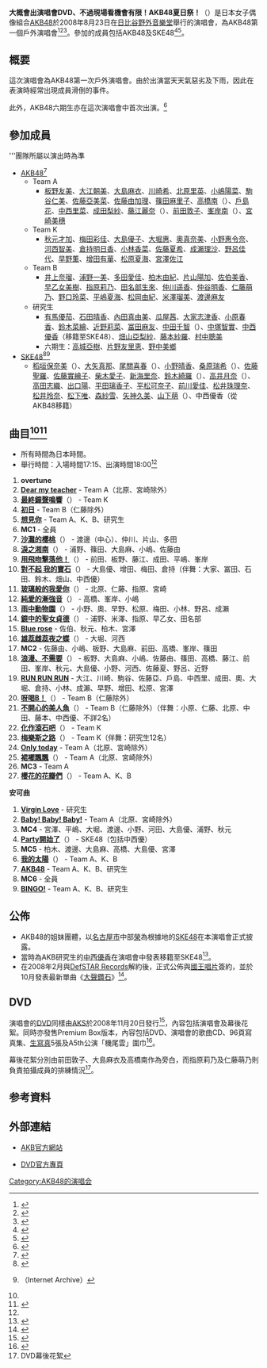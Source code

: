 {{音樂會
| concert_name = 大概會出演唱會DVD、不過現場看機會有限！AKB48夏日祭！
| imagename = NATSUMATSURI HIBIYAYAON Live.jpg
| caption =  
| artist = AKB48
| producer = 
| venue = [[日比谷野外音樂堂|日比谷野外音樂堂]]
| countries = 日本 
| type = 
| album = 
| dates = 
| start_date = 2008年8月23日
| end_date = 
| running_time = 約2小時
| number_of_legs = 
| number_of_shows = 
| last_tour = [[AKB48_重溫時間_最佳曲目100|AKB48 重溫時間 最佳曲目100]]<br/>（2008年）
| this_tour = '''大概會出演唱會DVD、不過現場看機會有限！AKB48夏日祭！'''（2008年）
| next_tour = [[AKB48_難道說，這場演唱會的音源不會流出嗎？|AKB48 難道說，這場演唱會的音源不會流出嗎？]]<br/>（2008年）
}}

'''大概會出演唱會DVD、不過現場看機會有限！AKB48夏日祭！'''（{{lang-ja|'''ライブDVDは出るだろうけど、やっぱり生に限るぜ！ AKB48夏祭り'''}}）是日本女子偶像組合[[AKB48|AKB48]]於2008年8月23日在[[日比谷野外音樂堂|日比谷野外音樂堂]]舉行的演唱會，為AKB48第一個戶外演唱會<ref name="multiple">{{jp icon}}{{cite web |url=http://ameblo.jp/akihabara48/entry-10117958242.html |title=AKB48夏コンサート詳細決定!! |publisher=AKB48 Official Blog |date=2008-07-19 |accessdate=2013-08-21 |archive-date=2013-09-28 |archive-url=https://web.archive.org/web/20130928011141/http://ameblo.jp/akihabara48/entry-10117958242.html |dead-url=no }}</ref><ref>{{jp icon}}{{cite web |url=http://www.sponichi.co.jp/entertainment/news/2008/08/23/kiji/K20080823Z00000610.html |title=ＡＫＢ４８　日比谷野音で初の野外ライブ |publisher=Sponichi Annex |date=2008-08-23 |accessdate=2013-09-22 |archive-date=2013-09-28 |archive-url=https://web.archive.org/web/20130928013612/http://www.sponichi.co.jp/entertainment/news/2008/08/23/kiji/K20080823Z00000610.html |dead-url=no }}</ref><ref>{{jp icon}}{{cite web |url=http://www.oricon.co.jp/news/entertainment/57561/full/ |title=AKB48大堀恵　祖母の死を乗り越え、気丈に“スクール水着”で熱唱 |publisher=Oricon |date=2008-08-25 |accessdate=2013-09-22 |archive-date=2013-09-29 |archive-url=https://web.archive.org/web/20130929095816/http://www.oricon.co.jp/news/entertainment/57561/full/ |dead-url=no }}</ref>。參加的成員包括AKB48及SKE48<ref>{{jp icon}}{{cite web |url=http://www.ske48.co.jp/news/?id=1222241576&select=event |title=SKE48お披露目ライブ終了! |publisher=SKE官方網站 |date=2008-08-23 |accessdate=2013-09-22 |archive-date=2018-03-12 |archive-url=https://web.archive.org/web/20180312083048/http://www.ske48.co.jp/news/?id=1222241576&select=event |dead-url=no }}</ref><ref>{{jp icon}}{{cite web |url=http://www.scramble-egg.com/column/233o46e.htm |title=AKB48物語「SKE48、『大声ダイヤモンド』、3周年」 |publisher=Scramble-Egg |date=2008-12-09 |accessdate=2013-09-22 |archive-date=2013-09-28 |archive-url=https://web.archive.org/web/20130928110512/http://www.scramble-egg.com/column/233o46e.htm |dead-url=no }}</ref>。

== 概要 ==
這次演唱會為AKB48第一次戶外演唱會。由於出演當天天氣惡劣及下雨，因此在表演時經常出現成員滑倒的事件。

此外，AKB48六期生亦在這次演唱會中首次出演。<ref name="six">{{jp icon}}{{cite web |url=http://akb48.blog48.fc2.com/blog-entry-1422.html |title=ライブDVDは出るだろうけど、やっぱり生に限るぜ!AKB48夏祭り |publisher=AKB48＠メモリスト　メンバー観察日記 |date=2008-08-23 |accessdate=2013-08-21 |archive-date=2013-05-18 |archive-url=https://web.archive.org/web/20130518145411/http://akb48.blog48.fc2.com/blog-entry-1422.html |dead-url=no }}</ref>

== 參加成員 ==
'''團隊所屬以演出時為準
* [[AKB48|AKB48]]<ref>{{jp icon}}{{cite web |url=http://ameblo.jp/akihabara48/entry-10130483538.html |title=AKB48初の野外ライブ当日!! |publisher=AKB Official Blog |date=2008-08-23 |accessdate=2013-09-22 |archive-date=2013-09-28 |archive-url=https://web.archive.org/web/20130928011218/http://ameblo.jp/akihabara48/entry-10130483538.html |dead-url=no }}</ref>
** Team A
*** [[板野友美|板野友美]]、[[大江朝美|大江朝美]]、[[大島麻衣|大島麻衣]]、[[川崎希|川崎希]]、[[北原里英|北原里英]]、[[小嶋陽菜|小嶋陽菜]]、[[駒谷仁美|駒谷仁美]]、[[佐藤亞美菜|佐藤亞美菜]]、[[佐藤由加理|佐藤由加理]]、[[篠田麻里子|篠田麻里子]]、[[高橋南|高橋南]]（{{lang|ja|高橋みなみ}}）、[[戶島花|戶島花]]、[[中西里菜|中西里菜]]、[[成田梨紗|成田梨紗]]、[[藤江麗奈|藤江麗奈]]（{{lang|ja|藤江れいな}}）、[[前田敦子|前田敦子]]、[[峯岸南|峯岸南]]（{{lang|ja|峯岸みなみ}}）、[[宮崎美穗|宮崎美穗]]
** Team K
*** [[秋元才加|秋元才加]]、[[梅田彩佳|梅田彩佳]]、[[大島優子|大島優子]]、[[大堀惠|大堀惠]]、[[奧真奈美|奧真奈美]]、[[小野惠令奈|小野惠令奈]]、[[河西智美|河西智美]]、[[倉持明日香|倉持明日香]]、[[小林香菜|小林香菜]]、[[佐藤夏希|佐藤夏希]]、[[成瀨理沙|成瀨理沙]]、[[野呂佳代|野呂佳代]]、[[早野薫|早野薫]]、[[增田有華|增田有華]]、[[松原夏海|松原夏海]]、[[宮澤佐江|宮澤佐江]]
** Team B
*** [[井上奈瑠|井上奈瑠]]、[[浦野一美|浦野一美]]、[[多田愛佳|多田愛佳]]、[[柏木由紀|柏木由紀]]、[[片山陽加|片山陽加]]、[[佐伯美香|佐伯美香]]、[[早乙女美樹|早乙女美樹]]、[[指原莉乃|指原莉乃]]、[[田名部生來|田名部生來]]、[[仲川遥香|仲川遥香]]、[[仲谷明香|仲谷明香]]、[[仁藤萌乃|仁藤萌乃]]、[[野口玲菜|野口玲菜]]、[[平嶋夏海|平嶋夏海]]、[[松岡由紀|松岡由紀]]、[[米澤瑠美|米澤瑠美]]、[[渡邊麻友|渡邊麻友]]
** 研究生
*** [[有馬優茄|有馬優茄]]、[[石田晴香|石田晴香]]、[[內田真由美|內田真由美]]、[[瓜屋茜|瓜屋茜]]、[[大家志津香|大家志津香]]、[[小原春香|小原春香]]、[[鈴木菜繪|鈴木菜繪]]、[[近野莉菜|近野莉菜]]、[[冨田麻友|冨田麻友]]、[[中田千智|中田千智]]（{{lang|ja|中田ちさと}}）、[[中塚智實|中塚智實]]、[[中西優香|中西優香]]（移籍至SKE48）、[[畑山亞梨紗|畑山亞梨紗]]、[[藤本紗羅|藤本紗羅]]、[[村中聰美|村中聰美]]
*** 六期生：[[高城亞樹|高城亞樹]]、[[片野友里恵|片野友里恵]]、[[野中美鄉|野中美鄉]]
* [[SKE48|SKE48]]<ref>{{jp icon}}{{cite web |url=http://www.ske48.co.jp/news/?id=1222241215&select=event |title=23日「AKB48夏祭り」にSKE48が登場! |publisher=SKE官方網站 |date=2008-08-22 |accessdate=2013-09-22 |archive-date=2015-09-24 |archive-url=https://web.archive.org/web/20150924102547/http://www.ske48.co.jp/news/?id=1222241215&select=event |dead-url=no }}</ref><ref>{{jp icon}}{{cite web |url=http://www.oricon.co.jp/news/deview/57574/ |title=名古屋・栄のＳＫＥ48も合わせて総勢100名登場！　史上最大規模のアイドルライブ開催 |publisher=Oricon Deview |date=2008-08-25 |accessdate=2013-09-22 |archiveurl=https://web.archive.org/web/20091121134100/http://www.oricon.co.jp/news/deview/57574/ |archivedate=2009-11-21 |dead-url=no }}（Internet Archive）</ref>
** [[稻垣保奈美|稻垣保奈美]]（{{lang|ja|稲垣ほなみ}}）、[[大矢真那|大矢真那]]、[[尾關喜春|尾關喜春]]（{{lang|ja|尾関きはる}}）、[[小野晴香|小野晴香]]、[[桑原瑞希|桑原瑞希]]（{{lang|ja|桑原みずき}}）、[[佐藤聖羅|佐藤聖羅]]、[[佐藤實繪子|佐藤實繪子]]、[[柴木愛子|柴木愛子]]、[[新海里奈|新海里奈]]、[[鈴木綺羅|鈴木綺羅]]（{{lang|ja|鈴木きらら}}）、[[高井月奈|高井月奈]]（{{lang|ja|高井つき奈}}）、[[高田志織|高田志織]]、[[出口陽|出口陽]]、[[平田璃香子|平田璃香子]]、[[平松可奈子|平松可奈子]]、[[前川愛佳|前川愛佳]]、[[松井珠理奈|松井珠理奈]]、[[松井玲奈|松井玲奈]]、[[松下唯|松下唯]]、[[森紗雪|森紗雪]]、[[矢神久美|矢神久美]]、[[山下萌|山下萌]]（{{lang|ja|山下もえ}}）、中西優香（從AKB48移籍）

== 曲目<ref name="six" /><ref>{{jp icon}}{{cite web |url=http://kingdom.cocolog-nifty.com/dokimemo/2008/08/post_3.html |title=ＡＫＢ４８「ライブＤＶＤは出るだろうけどやっぱり生に限るぜ！　ＡＫＢ４８夏祭り」 |publisher=見学商売 |date=2008-08-23 |accessdate=2013-08-23 |archive-date=2016-03-05 |archive-url=https://web.archive.org/web/20160305105952/http://kingdom.cocolog-nifty.com/dokimemo/2008/08/post_3.html |dead-url=no }}</ref>==
* 所有時間為日本時間。
* 舉行時間：入場時間17:15、出演時間18:00<ref name="multiple" />
#'''overtune'''
#'''[[櫻花的花瓣們|Dear my teacher]]''' - Team A（北原、宮崎除外）
#'''[[Team_K_4th_Stage「最終鐘聲鳴響」|最終鐘聲鳴響]]'''（{{lang|ja|最終ベルが鳴る}}） - Team K
#'''[[Team_B_3rd_Stage「睡衣兜風」|初日]]''' - Team B（仁藤除外）
#'''[[想見你_(AKB48單曲)|想見你]]''' - Team A、K、B、研究生
#'''MC1''' - 全員
#'''[[Team_A_2nd_Stage「想見你」|沙灘的櫻桃]]'''（{{lang|ja|渚のCHERRY}}） - 渡邊（中心）、仲川、片山、多田
#'''[[Team_A_2nd_Stage「想見你」|淚之湘南]]'''（{{lang|ja|涙の湘南}}） - 浦野、篠田、大島麻、小嶋、佐藤由
#'''[[Team_A_3rd_Stage「為了誰」|用飛吻擊落他！]]'''（{{lang|ja|投げキッスで撃ち落せ!}}） - 前田、板野、藤江、成田、平嶋、峯岸
#'''[[Team_K_4th_Stage「最終鐘聲鳴響」|對不起 我的寶石]]'''（{{lang|ja|ごめんね ジュエル}}） - 大島優、增田、梅田、倉持（伴舞：大家、冨田、石田、鈴木、畑山、中西優）
#'''[[Team_A_2nd_Stage「想見你」|玻璃般的我愛你]]'''（{{lang|ja|ガラスの I LOVE YOU}}） - 北原、仁藤、指原、宮崎
#'''[[Team_A_4th_Stage「正在戀愛中」|純愛的漸強音]]'''（{{lang|ja|純愛のクレッシェンド}}） - 高橋、峯岸、小嶋
#'''[[Team_K_2nd_Stage「青春女孩」|雨中動物園]]'''（{{lang|ja|雨の動物園}}） - 小野、奧、早野、松原、梅田、小林、野呂、成瀨
#'''[[Team_B_3rd_Stage「睡衣兜風」|鏡中的聖女貞德]]'''（{{lang|ja|鏡の中のジャンヌ．ダルク}}） - 浦野、米澤、指原、早乙女、田名部
#'''[[Team_K_2nd_Stage「青春女孩」|Blue rose]]''' - 佐伯、秋元、柏木、宮澤
#'''[[Team_K_4th_Stage「最終鐘聲鳴響」|雄蕊雌蕊夜之蝶]]'''（{{lang|ja|おしべとめしべと夜の蝶々}}） - 大堀、河西
#'''MC2''' - 佐藤由、小嶋、板野、大島麻、前田、高橋、峯岸、篠田
#'''[[浪漫、不需要|浪漫、不需要]]'''（{{lang|ja|ロマンス、イラネ}}） - 板野、大島麻、小嶋、佐藤由、篠田、高橋、藤江、前田、峯岸、秋元、大島優、小野、河西、佐藤夏、野呂、近野
#'''[[向日葵組_1st_Stage「我的太陽」|RUN RUN RUN]]''' - 大江、川崎、駒谷、佐藤亞、戶島、中西里、成田、奧、大堀、倉持、小林、成瀨、早野、增田、松原、宮澤
#'''[[Team_B_3rd_Stage「睡衣兜風」|呀喝B！]]'''（{{lang|ja|ワッショイB!}}） - Team B（仁藤除外）
#'''[[Team_B_3rd_Stage「睡衣兜風」|不開心的美人魚]]'''（{{lang|ja|ご機嫌ななめなマーメイド}}） - Team B（仁藤除外）（伴舞：小原、仁藤、北原、中田、藤本、中西優、不詳2名）
#'''[[Team_K_2nd_Stage「青春女孩」|化作滾石吧]]'''（{{lang|ja|転がる石になれ}}） - Team K
#'''[[Team_K_4th_Stage「最終鐘聲鳴響」|梅樂斯之路]]'''（{{lang|ja|メロスの道}}） - Team K（伴舞：研究生12名）
#'''[[Team_A_4th_Stage「正在戀愛中」|Only today]]''' - Team A（北原、宮崎除外）
#'''[[裙襬飄飄|裙襬飄飄]]'''（{{lang|ja|スカート、ひらり}}） - Team A（北原、宮崎除外）
#'''MC3''' - Team A
#'''[[櫻花的花瓣們|櫻花的花瓣們]]'''（{{lang|ja|桜の花びらたち}}） - Team A、K、B
'''安可曲'''
#'''[[Team_K_2nd_Stage「青春女孩」|Virgin Love]]''' - 研究生
#'''[[Baby!_Baby!_Baby!|Baby! Baby! Baby!]]''' - Team A（北原、宮崎除外）
#'''MC4''' - 宮澤、平嶋、大堀、渡邊、小野、河田、大島優、浦野、秋元
#'''[[Team_A_1st_Stage「PARTY開始了」|Party開始了]]'''（{{lang|ja|PARTYが始まるよ}}） - SKE48（包括中西優）
#'''MC5''' - 柏木、渡邊、大島麻、高橋、大島優、宮澤
#'''[[我的太陽_(AKB48單曲)|我的太陽]]'''（{{lang|ja|僕の太陽}}） - Team A、K、B
#'''[[Team_A_1st_Stage「PARTY開始了」|AKB48]]''' - Team A、K、B、研究生
#'''MC6''' - 全員
#'''[[BINGO!|BINGO!]]''' - Team A、K、B、研究生

== 公佈 ==
* AKB48的姐妹團體，以[[名古屋市|名古屋市]]中部[[榮_(名古屋市)|榮]]為根據地的[[SKE48|SKE48]]在本演唱會正式披露。
* 當時為AKB研究生的[[中西優香|中西優香]]在演唱會中發表移籍至SKE48<ref>{{jp icon}}{{cite web |url=http://ameblo.jp/akihabara48/entry-10131145227.html |title=中西優香より |publisher=AKB48 Official Blog |date=2008-08-24 |accessdate=2013-08-22 |archive-date=2013-09-29 |archive-url=https://web.archive.org/web/20130929232635/http://ameblo.jp/akihabara48/entry-10131145227.html |dead-url=no }}</ref>。
* 在2008年2月與[[DefSTAR_Records|DefSTAR Records]]解約後，正式公佈與[[國王唱片|國王唱片]]簽約，並於10月發表最新單曲《[[大聲鑽石|大聲鑽石]]》<ref>{{ja icon}}{{cite web |url=http://natalie.mu/music/news/9143 |title=AKB48キングレコード移籍第1弾シングル10月発売 |publisher=natalie |date=2008-08-25 |accessdate=2013-08-23 |archive-date=2013-09-27 |archive-url=https://web.archive.org/web/20130927020926/http://natalie.mu/music/news/9143 |dead-url=no }}</ref>。

== DVD ==
{{Infobox album
| name       = 大概會出演唱會DVD、不過現場看機會有限！AKB48夏日祭！
| cover      = NATSUMATSURI HIBIYAYAON Live DVD.jpg
| caption    = DVD封面
| artist     = [[AKB48|AKB48]]
| released   = 2008年11月20日
| type       = 現場
| recorded   = 2008年<br/>{{JPN}}
| genre      = [[J-POP|J-POP]]
| length     = 1小時49分（本編）<br/>43分（特典映像）
| label      = [[AKS|AKS]]
| producer   = [[秋元康|秋元康]]
| chart_position = 
| certification = 
| prev_title = [[AKB48_重溫時間_最佳曲目100|AKB48 重溫時間 最佳曲目100]]
| prev_year  = 2008
| next_title = [[AKB48_難道說，這場演唱會的音源不會流出嗎？|AKB48 難道說，這場演唱會的音源不會流出嗎？]]
| next_year  = 2008
}}

演唱會的[[DVD|DVD]]同樣由[[AKS|AKS]]於2008年11月20日發行<ref>{{ja icon}}{{cite web |url=http://ameblo.jp/akihabara48/entry-10161279147.html |title=11月20日発売決定！ |publisher=AKB Official Blog |date=2008-11-07 |accessdate=2013-08-21 |archive-date=2013-09-28 |archive-url=https://web.archive.org/web/20130928011209/http://ameblo.jp/akihabara48/entry-10161279147.html |dead-url=no }}</ref>，內容包括演唱會及幕後花絮。同時亦發售Premium Box版本，內容包括DVD、演唱會的歌曲CD、96頁寫真集、[[生寫真|生寫真]]5張及A5th公演「機尾雲」圍巾<ref>{{ja icon}}{{cite web |url=http://www.akb48-dvdcatalog.com/yaon/ |title=AKB48初の本格野外ライブ 「ライブDVDは出るだろうけど、やっぱり生に限るぜ！ AKB48夏祭り」 |publisher=AKB DVD Catalog |date=2008 |accessdate=2013-08-21 |deadurl=yes |archiveurl=https://web.archive.org/web/20130927071928/http://www.akb48-dvdcatalog.com/yaon/ |archivedate=2013-09-27 }}</ref>。

幕後花絮分別由前田敦子、大島麻衣及高橋南作為旁白，而指原莉乃及仁藤萌乃則負責拍攝成員的排練情況<ref>DVD幕後花絮</ref>。

== 参考資料 ==
{{reflist|2}}

== 外部連結 ==
* {{ja}}[http://www.akb48.co.jp/about/discography/ AKB官方網站]{{Wayback|url=http://www.akb48.co.jp/about/discography/ |date=20111104022225 }}
* {{ja}}[https://shopping.akb48-group.com/selection/detail/1/10899 DVD官方專頁]{{Wayback|url=https://shopping.akb48-group.com/selection/detail/1/10899 |date=20180529203622 }}

{{AKB48}}
{{AKB48的演唱会}}

[[Category:AKB48的演唱会|Category:AKB48的演唱会]]